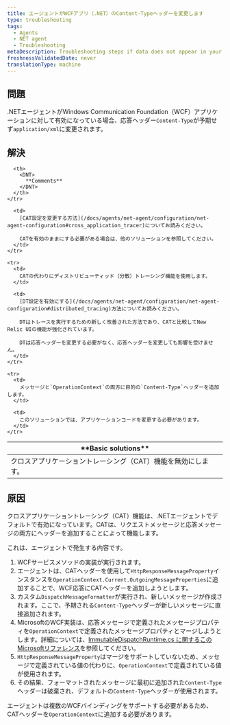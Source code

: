 ```yaml
---
title: エージェントがWCFアプリ（.NET）のContent-Typeヘッダーを変更します
type: troubleshooting
tags:
  - Agents
  - NET agent
  - Troubleshooting
metaDescription: Troubleshooting steps if data does not appear in your app after you installed the New Relic .NET agent.
freshnessValidatedDate: never
translationType: machine
---
```


## 問題

.NETエージェントがWindows Communication Foundation（WCF）アプリケーションに対して有効になっている場合、応答ヘッダー`Content-Type`が予期せず`application/xml`に変更されます。

## 解決

<table>
  <thead>
    <tr>
      <th>
        <DNT>
          **Basic solutions**
        </DNT>
      </th>

      <th>
        <DNT>
          **Comments**
        </DNT>
      </th>
    </tr>
  </thead>

  <tbody>
    <tr>
      <td>
        クロスアプリケーショントレーシング（CAT）機能を無効にします。
      </td>

      <td>
        [CAT設定を変更する方法](/docs/agents/net-agent/configuration/net-agent-configuration#cross_application_tracer)についてお読みください。

        CATを有効のままにする必要がある場合は、他のソリューションを参照してください。
      </td>
    </tr>

    <tr>
      <td>
        CATの代わりにディストリビューティッド（分散）トレーシング機能を使用します。
      </td>

      <td>
        [DT設定を有効にする](/docs/agents/net-agent/configuration/net-agent-configuration#distributed_tracing)方法についてお読みください。

        DTはトレースを実行するための新しく改善された方法であり、CATと比較してNew Relic UIの機能が強化されています。

        DTは応答ヘッダーを変更する必要がなく、応答ヘッダーを変更しても影響を受けません。
      </td>
    </tr>

    <tr>
      <td>
        メッセージと`OperationContext`の両方に目的の`Content-Type`ヘッダーを追加します。
      </td>

      <td>
        このソリューションでは、アプリケーションコードを変更する必要があります。
      </td>
    </tr>
  </tbody>
</table>

## 原因

クロスアプリケーショントレーシング（CAT）機能は、.NETエージェントでデフォルトで有効になっています。CATは、リクエストメッセージと応答メッセージの両方にヘッダーを追加することによって機能します。

これは、エージェントで発生する内容です。

1. WCFサービスメソッドの実装が実行されます。
2. エージェントは、CATヘッダーを使用して`HttpResponseMessageProperty`インスタンスを`OperationContext.Current.OutgoingMessageProperties`に追加することで、WCF応答にCATヘッダーを追加しようとします。
3. カスタム`DispatchMessageFormatter`が実行され、新しいメッセージが作成されます。ここで、予期される`Content-Type`ヘッダーが新しいメッセージに直接追加されます。
4. MicrosoftのWCF実装は、応答メッセージで定義されたメッセージプロパティを`OperationContext`で定義されたメッセージプロパティとマージしようとします。詳細については、[ImmutableDispatchRuntime.cs に関するこのMicrosoftリファレンス](https://referencesource.microsoft.com/#System.ServiceModel/System/ServiceModel/Dispatcher/ImmutableDispatchRuntime.cs,725)を参照してください。
5. `HttpResponseMessageProperty`はマージをサポートしていないため、メッセージで定義されている値の代わりに、`OperationContext`で定義されている値が使用されます。
6. その結果、フォーマットされたメッセージに最初に追加された`Content-Type`ヘッダーは破棄され、デフォルトの`Content-Type`ヘッダーが使用されます。

エージェントは複数のWCFバインディングをサポートする必要があるため、CATヘッダーを`OperationContext`に追加する必要があります。
